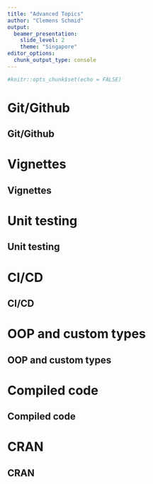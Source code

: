 ```yaml
---
title: "Advanced Topics"
author: "Clemens Schmid"
output: 
  beamer_presentation:
    slide_level: 2
    theme: "Singapore"
editor_options: 
  chunk_output_type: console
---
```


```r
#knitr::opts_chunk$set(echo = FALSE)
```

# Git/Github

## Git/Github

# Vignettes

## Vignettes

# Unit testing

## Unit testing

# CI/CD

## CI/CD

# OOP and custom types

## OOP and custom types

# Compiled code

## Compiled code

# CRAN

## CRAN
